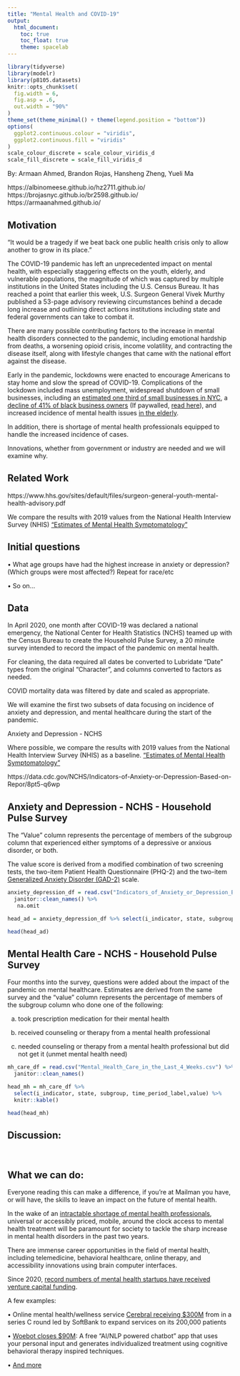 ```yaml
---
title: "Mental Health and COVID-19"
output: 
  html_document:
    toc: true
    toc_float: true
    theme: spacelab
---
```


```r
library(tidyverse)
library(modelr)
library(p8105.datasets)
knitr::opts_chunk$set(
  fig.width = 6,
  fig.asp = .6,
  out.width = "90%"
)
theme_set(theme_minimal() + theme(legend.position = "bottom"))
options(
  ggplot2.continuous.colour = "viridis",
  ggplot2.continuous.fill = "viridis"
)
scale_colour_discrete = scale_colour_viridis_d
scale_fill_discrete = scale_fill_viridis_d
```

By: Armaan Ahmed, Brandon Rojas, Hansheng Zheng, Yueli Ma 

https://albinomeese.github.io/hz2711.github.io/
https://brojasnyc.github.io/br2598.github.io/
https://armaanahmed.github.io/

## Motivation

“It would be a tragedy if we beat back one public health crisis only to allow another to grow in its place.”


The COVID-19 pandemic has left an unprecedented impact on mental health, with especially staggering effects on the youth, elderly, and vulnerable populations, the magnitude of which was captured by multiple institutions in the United States including the U.S. Census Bureau. It has reached a point that earlier this week, U.S. Surgeon General Vivek Murthy published a 53-page advisory reviewing circumstances behind a decade long increase and outlining direct actions institutions including state and federal governments can take to combat it. 

There are many possible contributing factors to the increase in mental health disorders connected to the pandemic, including emotional hardship from deaths, a worsening opioid crisis, income volatility, and contracting the disease itself, along with lifestyle changes that came with the national effort against the disease. 

Early in the pandemic, lockdowns were enacted to encourage Americans to stay home and slow the spread of COVID-19. Complications of the lockdown included mass unemployment, widespread shutdown of small businesses, including an <a href="https://www.nytimes.com/2020/08/03/nyregion/nyc-small-businesses-closing-coronavirus.html">estimated one third of small businesses in NYC</a>, a <a href="https://www.bloomberg.com/news/articles/2020-06-08/black-business-owners-suffer-41-drop-in-covid-19-lockdowns">decline of 41% of black business owners</a> (If paywalled, <a href="https://drive.google.com/file/d/1so5hfe7FaEf6Newl-XENT8gfIQWiQKb9/view?usp=sharing">read here</a>), and increased incidence of mental health issues <a
href="https://icap.columbia.edu/tools_resources/silver-survey-summary-sheet/">in the elderly</a>. 


In addition, there is shortage of mental health professionals equipped to handle the increased incidence of cases. 


Innovations, whether from government or industry are needed and we will examine why. 


## Related Work


https://www.hhs.gov/sites/default/files/surgeon-general-youth-mental-health-advisory.pdf 

We compare the results with 2019 values from the National Health Interview Survey (NHIS) <a href="https://www.cdc.gov/nchs/data/nhis/mental-health-monthly-508.pdf/"> "Estimates of Mental Health Symptomatology" </a>

## Initial questions


•	What age groups have had the highest increase in anxiety or depression? (Which groups were most affected?) Repeat for race/etc

•	So on...
    

## Data

In April 2020, one month after COVID-19 was declared a national emergency, the National Center for Health Statistics (NCHS) teamed up with the Census Bureau to create the Household Pulse Survey, a 20 minute survey intended to record the impact of the pandemic on mental health.

For cleaning, the data required all dates be converted to Lubridate "Date" types from the original "Character", and columns converted to factors as needed.

COVID mortality data was filtered by date and scaled as appropriate.

We will examine the first two subsets of data focusing on incidence of anxiety and depression, and mental healthcare during the start of the pandemic.


Anxiety and Depression - NCHS


Where possible, we compare the results with 2019 values from the National Health Interview Survey (NHIS) as a baseline. <a href="https://www.cdc.gov/nchs/data/nhis/mental-health-monthly-508.pdf/"> "Estimates of Mental Health Symptomatology" </a>

https://data.cdc.gov/NCHS/Indicators-of-Anxiety-or-Depression-Based-on-Repor/8pt5-q6wp



## Anxiety and Depression - NCHS - Household Pulse Survey

The "Value" column represents the percentage of members of the subgroup column that experienced either symptoms of a depressive or anxious disorder, or both.

The value score is derived from a modified combination of two screening tests, the two-item <a href = "https://www.hiv.uw.edu/page/mental-health-screening/phq-2/"> </a> Patient Health Questionnaire (PHQ-2) and the two-item <a href = "https://www.hiv.uw.edu/page/mental-health-screening/gad-2 /"> Generalized Anxiety Disorder (GAD-2)</a>  scale. 

```r
anxiety_depression_df = read.csv("Indicators_of_Anxiety_or_Depression_Based_on_Reported_Frequency_of_Symptoms_During_Last_7_Days.csv") %>% 
  janitor::clean_names() %>% 
   na.omit

head_ad = anxiety_depression_df %>% select(i_indicator, state, subgroup, time_period_label,value) %>% knitr::kable() 

head(head_ad)
```
## Mental Health Care - NCHS - Household Pulse Survey

Four months into the survey, questions were added about the impact of the pandemic on mental healthcare. Estimates are derived from the same survey and the "value" column represents the percentage of members of the subgroup column who done one of the following:

a) took prescription medication for their mental health

b) received counseling or therapy from a mental health professional 

c) needed counseling or therapy from a mental health professional but did not get it (unmet mental health need)


```r
mh_care_df = read.csv("Mental_Health_Care_in_the_Last_4_Weeks.csv") %>%  
  janitor::clean_names() 

head_mh = mh_care_df %>% 
  select(i_indicator, state, subgroup, time_period_label,value) %>% 
  knitr::kable() 

head(head_mh)

```


## Discussion:
 

## What we can do:


Everyone reading this can make a difference, if you’re at Mailman you have, or will have, the skills to leave an impact on the future of mental health. 

In the wake of an <a href="https://usafacts.org/articles/over-one-third-of-americans-live-in-areas-lacking-mental-health-professionals/">intractable shortage of mental health professionals</a>, universal or accessibly priced, mobile, around the clock access to mental health treatment will be paramount for society to tackle the sharp increase in mental health disorders in the past two years.

There are immense career opportunities in the field of mental health, including telemedicine, behavioral healthcare, online therapy, and accessibility innovations using brain computer interfaces.

Since 2020, <a href="https://www.forbes.com/sites/katiejennings/2021/06/07/venture-funding-for-mental-health-startups-hits-record-high-as-anxiety-depression-skyrocket/?sh=4c4ea68a1116">record numbers of mental health startups have received venture capital funding</a>. 

A few examples:

• Online mental health/wellness service <a href="https://www.fiercehealthcare.com/tech/softbank-leads-mental-health-startup-cerebral-s-300m-round-propelling-valuation-to-4-8b.%20Published%20December%208,%202021.">Cerebral receiving $300M</a> from in a series C round led by SoftBank to expand services on its 200,000 patients

• <a href="https://www.fiercebiotech.com/medtech/digital-therapist-woebot-perks-up-90m-for-ai-powered-mental-health-platform.%20Published%20July%2021,%202021.%20Accessed%20December%2010,%202021.">Woebot closes $90M</a>: A free “AI/NLP powered chatbot” app that uses your personal input and generates individualized treatment using cognitive behavioral therapy inspired techniques.</p>

• <a href="https://www.whatif.vc/portfolio">And more</a>